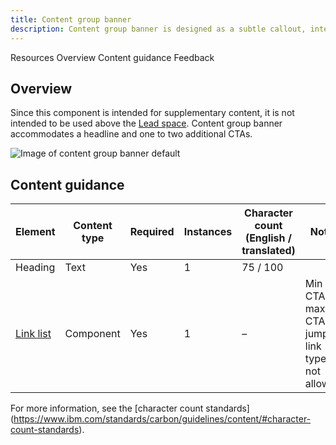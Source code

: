 ```yaml
---
title: Content group banner
description: Content group banner is designed as a subtle callout, intended for tangential information or announcements that are supplementary to the page's primary focus.
---
```



<ComponentDescription name="Content group banner" type="layout" />

<AnchorLinks>

<AnchorLink>Resources</AnchorLink>
<AnchorLink>Overview</AnchorLink>
<AnchorLink>Content guidance</AnchorLink>
<AnchorLink>Feedback</AnchorLink>
  
</AnchorLinks>

<ResourceLinks name="Content group banner" type="layout" />

## Overview

Since this component is intended for supplementary content, it is not intended to be used above the [Lead space](https://www.ibm.com/standards/carbon/components/leadspace). Content group banner accommodates a headline and one to two additional CTAs.

![Image of content group banner default](../../images/component/content-group-banner/default.jpg)

## Content guidance

| Element                                                                 | Content type  | Required | Instances | Character count <br/>(English / translated) | Notes                   |
| ----------------------------------------------------------------------- | ------------- | -------- | --------- | ------------------------------------------- | ------------------------|
| Heading                                                                 | Text          | Yes     | 1          |                      75 / 100               |                         |
| [Link list](https://www.ibm.com/standards/carbon/components/link-list)  | Component     | Yes    | 1           |            –                                | Min 1 CTA, max 2 CTAs, jump link type is not allowed.         |

For more information, see the [character count standards] (https://www.ibm.com/standards/carbon/guidelines/content/#character-count-standards).



<ComponentFooter name="Content group banner" type="layout" />
